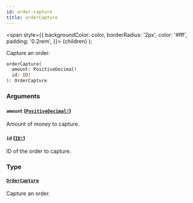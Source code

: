 ```yaml
---
id: order-capture
title: orderCapture
---
```


<span
style={{
      backgroundColor: color,
      borderRadius: '2px',
      color: '#fff',
      padding: '0.2rem',
    }}>
{children}
</span>
);

Capture an order.

```graphql
orderCapture(
  amount: PositiveDecimal!
  id: ID!
): OrderCapture

```

### Arguments

#### `amount` ([`PositiveDecimal!`](/api-reference/scalars/positive-decimal.mdx))

Amount of money to capture.

#### `id` ([`ID!`](/api-reference/scalars/id.mdx))

ID of the order to capture.

### Type

#### [`OrderCapture`](/api-reference/objects/order-capture.mdx)

Capture an order.
